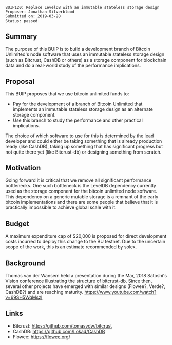 <pre>
BUIP120: Replace LevelDB with an immutable stateless storage design
Proposer: Jonathan Silverblood
Submitted on: 2019-03-28
Status: passed
</pre>

==Summary==
The purpose of this BUIP is to build a development branch of Bitcoin Unlimited's node software that uses an immutable stateless storage design (such as Bitcrust, CashDB or others) as a storage component for blockchain data and do a real-world study of the performance implications.

==Proposal==
This BUIP proposes that we use bitcoin unlimited funds to:

* Pay for the development of a branch of Bitcoin Unlimited that implements an immutable stateless storage design as an alternate storage component.
* Use this branch to study the performance and other practical implications.

The choice of which software to use for this is determined by the lead developer and could either be taking something that is already production ready (like CashDB), taking up something that has significant progress but not quite there yet (like Bitcrust-db) or designing something from scratch.

==Motivation==
Going forward it is critical that we remove all significant performance bottlenecks. One such bottleneck is the LevelDB dependency currently used as the storage component for the bitcoin unlimited node software. This dependency on a generic mutable storage is a remnant of the early bitcoin implementations and there are some people that believe that it is practically impossible to achieve global scale with it.

==Budget==
A maximum expenditure cap of $20,000 is proposed for direct development costs incurred to deploy this change to the BU testnet.
Due to the uncertain scope of the work, this is an estimate recommended by solex.

==Background==
Thomas van der Wansem held a presentation during the Mar, 2018 Satoshi's Vision conference illustrating the structure of bitcrust-db. Since then, several other projects have emerged with similar designs (Flowee?, Verde?, CashDB?) and are reaching maturity.
https://www.youtube.com/watch?v=69SH5WqMszI


==Links==
* Bitcrust: https://github.com/tomasvdw/bitcrust
* CashDB: https://github.com/Lokad/CashDB
* Flowee: https://flowee.org/
